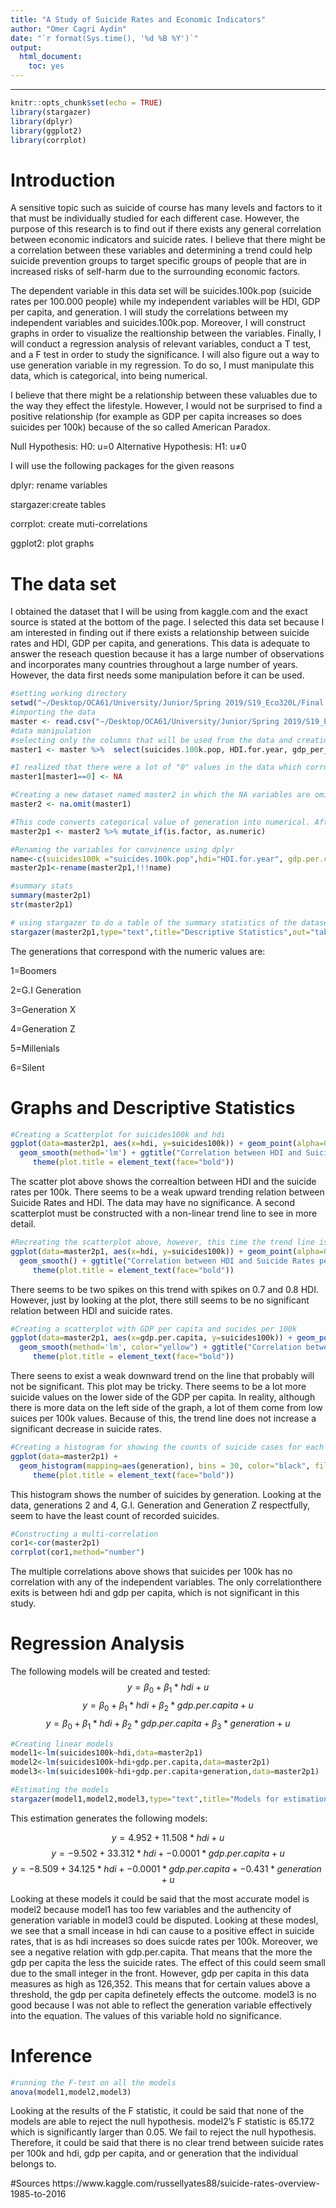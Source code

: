 ```yaml
---
title: "A Study of Suicide Rates and Economic Indicators"
author: "Omer Cagri Aydin"
date: "`r format(Sys.time(), '%d %B %Y')`"
output: 
  html_document: 
    toc: yes
---
```

---

```r
knitr::opts_chunk$set(echo = TRUE)
library(stargazer)
library(dplyr)
library(ggplot2)
library(corrplot)
```

# Introduction

A sensitive topic such as suicide of course has many levels and factors to it that must be individually studied for each different case. However, the purpose of this research is to find out if there exists any general correlation between economic indicators and suicide rates. I believe that there might be a correlation between these variables and determining a trend could help suicide prevention groups to target specific groups of people that are in increased risks of self-harm due to the surrounding economic factors. 

The dependent variable in this data set will be suicides.100k.pop (suicide rates per 100.000 people) while my independent variables will be HDI, GDP per capita, and generation. I will study the correlations between my independent variables and suicides.100k.pop. Moreover, I will construct graphs in order to visualize the realtionship between the variables. Finally, I will conduct a regression analysis of relevant variables, conduct a T test, and a F test in order to study the significance. I will also figure out a way to use generation variable in my regression. To do so, I must manipulate this data, which is categorical, into being numerical. 

I believe that there might be a relationship between these valuables due to the way they effect the lifestyle. However, I would not be surprised to find a positive relationship (for example as GDP per capita increases so does suicides per 100k) because of the so called American Paradox. 

Null Hypothesis: H0: u=0
Alternative Hypothesis: H1: u≠0

I will use the following packages for the given reasons

dplyr: rename variables

stargazer:create tables

corrplot: create muti-correlations

ggplot2: plot graphs

# The data set 

I obtained the dataset that I will be using from kaggle.com and the exact source is stated at the bottom of the page. I selected this data set because I am interested in finding out if there exists a relationship between suicide rates and HDI, GDP per capita, and generations. This data is adequate to answer the reseach question because it has a large number of observations and incorporates many countries throughout a large number of years. However, the data first needs some manipulation before it can be used.


```r
#setting working directory
setwd("~/Desktop/OCA61/University/Junior/Spring 2019/S19_Eco320L/Final Project")
#importing the data
master <- read.csv("~/Desktop/OCA61/University/Junior/Spring 2019/S19_Eco320L/Final Project/master.csv")
#data manipulation
#selecting only the columns that will be used from the data and creating a new dataset named master1
master1 <- master %>%  select(suicides.100k.pop, HDI.for.year, gdp_per_capita...., generation) 

#I realized that there were a lot of "0" values in the data which corrupted it. This was something I have not realized in my preliminary submission. So I set all of these "0" values to NA
master1[master1==0] <- NA

#Creating a new dataset named master2 in which the NA variables are omitted
master2 <- na.omit(master1)

#This code converts categorical value of generation into numerical. After this I am creating the dataset that I will be using throughout, 
master2p1 <- master2 %>% mutate_if(is.factor, as.numeric)

#Renaming the variables for convinence using dplyr
name<-c(suicides100k ="suicides.100k.pop",hdi="HDI.for.year", gdp.per.capita= "gdp_per_capita....", generation="generation")
master2p1<-rename(master2p1,!!!name)

#summary stats
summary(master2p1)
str(master2p1)

# using stargazer to do a table of the summary statistics of the dataset
stargazer(master2p1,type="text",title="Descriptive Statistics",out="table.txt") 
```

The generations that correspond with the numeric values are:
  
1=Boomers

2=G.I Generation

3=Generation X

4=Generation Z

5=Millenials

6=Silent

# Graphs and Descriptive Statistics 


```r
#Creating a Scatterplot for suicides100k and hdi
ggplot(data=master2p1, aes(x=hdi, y=suicides100k)) + geom_point(alpha=0.5, color="red")+
  geom_smooth(method='lm') + ggtitle("Correlation between HDI and Suicide Rates per 100k (linear)") + 
     theme(plot.title = element_text(face="bold"))
```

The scatter plot above shows the correaltion between HDI and the suicide rates per 100k. There seems to be a weak upward trending relation between Suicide Rates and HDI. The data may have no significance. A second scatterplot must be constructed with a non-linear trend line to see in more detail.

```r
#Recreating the scatterplot above, however, this time the trend line is nonlinear
ggplot(data=master2p1, aes(x=hdi, y=suicides100k)) + geom_point(alpha=0.5, color="turquoise")+
  geom_smooth() + ggtitle("Correlation between HDI and Suicide Rates per 100k (non-linear)") + 
     theme(plot.title = element_text(face="bold"))
```

There seems to be two spikes on this trend with spikes on 0.7 and 0.8 HDI. However, just by looking at the plot, there still seems to  be no significant relation between HDI and suicide rates. 

```r
#Creating a scatterplot with GDP per capita and sucides per 100k
ggplot(data=master2p1, aes(x=gdp.per.capita, y=suicides100k)) + geom_point(alpha=0.7, color="purple")+
  geom_smooth(method='lm', color="yellow") + ggtitle("Correlation between GDP per capita and Suicide Rates per 100k") + 
     theme(plot.title = element_text(face="bold"))
```

There seens to exist a weak downward trend on the line that probably will not be significant. This plot may be tricky. There seems to be a lot more suicide values on the lower side of the GDP per capita. In reality, although there is more data on the left side of the graph, a lot of them come from low suices per 100k values. Because of this, the trend line does not increase a significant decrease in suicide rates.

```r
#Creating a histogram for showing the counts of suicide cases for each generation
ggplot(data=master2p1) +
  geom_histogram(mapping=aes(generation), bins = 30, color="black", fill = "red") + ggtitle("Number of Suicides by Generation") + 
     theme(plot.title = element_text(face="bold"))
```
This histogram shows the number of suicides by generation. Looking at the data, generations 2 and 4, G.I. Generation and Generation Z respectfully, seem to have the least count of recorded suicides. 

```r
#Constructing a multi-correlation
cor1<-cor(master2p1)
corrplot(cor1,method="number")
```


The multiple correlations above shows that suicides per 100k has no correlation with any of the independent variables. The only correlationthere exits is between hdi and gdp per capita, which is not significant in this study.

# Regression Analysis 

The following models will be created and tested:
$$ y = \beta_0+\beta_1*hdi+u$$
$$ y = \beta_0+\beta_1*hdi + \beta_2*gdp.per.capita+u$$
$$ y = \beta_0+\beta_1*hdi + \beta_2*gdp.per.capita+\beta_3*generation+u$$

```r
#Creating linear models
model1<-lm(suicides100k~hdi,data=master2p1)
model2<-lm(suicides100k~hdi+gdp.per.capita,data=master2p1)
model3<-lm(suicides100k~hdi+gdp.per.capita+generation,data=master2p1)

#Estimating the models
stargazer(model1,model2,model3,type="text",title="Models for estimation of Suicide Rates",out="model.txt",dep.var.labels ="Suicide Rates per 100k (suicides100k)",align=TRUE)
```

This estimation generates the following models:


$$y = 4.952+ 11.508*hdi + u$$
$$y = -9.502+33.312*hdi + -0.0001*gdp.per.capita+u$$
$$y = -8.509+34.125*hdi + -0.0001*gdp.per.capita+-0.431*generation+u$$

Looking at these models it could be said that the most accurate model is model2 because model1 has too few variables and the authencity of generation variable in model3 could be disputed. Looking at these modesl, we see that a small incease in hdi can cause to a positive effect in suicide rates, that is as hdi increases so does suicde rates per 100k. Moreover, we see a negative relation with gdp.per.capita. That means that the more the gdp per capita the less the suicide rates. The effect of this could seem small due to the small integer in the front. However, gdp per capita in this data measures as high as 126,352. This means that for certain values above a threshold, the gdp per capita definetely effects the outcome. model3 is no good because I was not able to reflect the generation variable effectively into the equation. The values of this variable hold no significance.

# Inference

```r
#running the F-test on all the models
anova(model1,model2,model3)
```

Looking at the results of the F statistic, it could be said that none of the models are able to reject the null hypothesis. model2's F statistic is 65.172 which is significantly larger than 0.05. We fail to reject the null hypothesis. Therefore, it could be said that there is no clear trend between suicide rates per 100k and hdi, gdp per capita, and or generation that the individual belongs to. 


#Sources
https://www.kaggle.com/russellyates88/suicide-rates-overview-1985-to-2016

